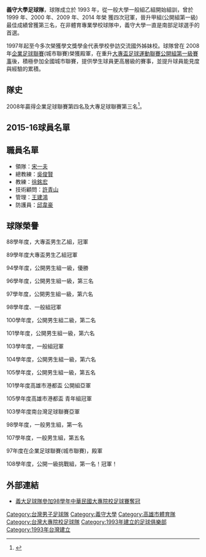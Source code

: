 {{Expand|time=2012-03-08}}
{{Football club infobox |
  clubname = 義守大學足球隊|
  image    = |
  fullname = 義守大學足球隊|
  founded  = 1993年|
  ground   = |　
  city     = [[高雄市|高雄市]][[大樹區|大樹區]]|
  capacity = |
  chairman = |
  manager = 吳俊賢|
  league   = [[全國城市足球聯賽|全國城市足球聯賽]] |
  season   = [[2014年全國城市足球聯賽|2014]] |
  position = 第六名|
  pattern_la1=|pattern_b1=|pattern_ra1=|
  leftarm1=|body1=|rightarm1=|shorts1=|socks1=|
  pattern_la2=|pattern_b2=|pattern_ra2=|
  leftarm2=
}}
'''義守大學足球隊'''，球隊成立於 1993 年，從一般大學一般組乙組開始組訓，曾於 1999 年、2000 年、2009 年、2014 年榮 獲四次冠軍，晉升甲組(公開組第一級)最佳成績曾獲第三名，在非體育專業學校球隊中，義守大學一直是南部足球選手的首選。

1997年起至今多次榮獲學文獎學金代表學校參訪交流國外姊妹校。球隊曾在 2008 年[[企業足球聯賽|企業足球聯賽]](城市聯賽)榮獲殿軍，在重升[[大專校院足球運動聯賽|大專盃足球運動聯賽公開組第一級賽事]]後，積極參加全國城市聯賽，提供學生球員更高層級的賽事，並提升球員能見度與經驗的累積。 


==隊史==
2008年贏得企業足球聯賽第四名及大專足球聯賽第三名<ref>{{cite news|url=http://www.sec.isu.edu.tw/isu_news/Show.asp?SN=1276|title=義大足球校隊榮獲大專盃足球聯賽季軍及企業聯賽殿軍|publisher=義大新聞|date=2008-06-03|accessdate=}}</ref>。

== 2015-16球員名單 ==
{{Fs start}}
{{Fs player|no=1|nat=Taiwan|name=[[徐銘宏|徐銘宏]]|pos=GK}}
{{Fs player|no=2|nat=Taiwan|name=[[林聖傑|林聖傑]]|pos=DF}} 
{{Fs player|no=3|nat=Taiwan|name=[[陳宗邦|陳宗邦]]|pos=DF}} 
{{Fs player|no=4|nat=Taiwan|name=[[陳宗邦|陳宗邦]]|pos=MF}} 
{{Fs player|no=5|nat=Taiwan|name=[[葉育宏|葉育宏]]|pos=MF}} 
{{Fs player|no=6|nat=Taiwan|name=[[簡晉輝|簡晉輝]]|pos=DF}} 
{{Fs player|no=7|nat=Taiwan|name=[[莊溢軒|莊溢軒]]|pos=MF}} 
{{Fs player|no=8|nat=Taiwan|name=[[楊竣文|楊竣文]]|pos=MF}}
{{Fs player|no=9|nat=Taiwan|name=[[林暐修|林暐修]]|pos=FW}}
{{Fs player|no=10|nat=Taiwan|name=[[吳主榮|吳主榮]]|pos=MF}} 
{{Fs player|no=11|nat=Taiwan|name=[[吳詠鴻|吳詠鴻]]|pos=MF}} 
{{Fs player|no=12|nat=Taiwan|name=[[趙廷傑|趙廷傑]]|pos=FW}} 
{{Fs player|no=13|nat=Taiwan|name=[[陳銓浩|陳銓浩]]|pos=DF}}
{{Fs player|no=14|nat=Taiwan|name=[[彭依平|彭依平]]|pos=MF}} 
{{Fs player|no=15|nat=Taiwan|name=[[蔡承璁|蔡承璁]]|pos=DF}} 
{{Fs mid}} 
{{Fs player|no=16|nat=Taiwan|name=[[鐘佳哲|鐘佳哲]]|pos=MF}} 
{{Fs player|no=17|nat=Taiwan|name=[[洪品丞|洪品丞]]|pos=FW}} 
{{Fs player|no=18|nat=Taiwan|name=[[王文晏|王文晏]]|pos=GK}} 
{{Fs player|no=19|nat=Taiwan|name=[[林華城|林華城]]|pos=DF}} 
{{Fs player|no=20|nat=Taiwan|name=[[林華峰|林華峰]]|pos=DF}}
{{Fs player|no=21|nat=Taiwan|name=[[陳麒竣|陳麒竣]]|pos=MF}} 
{{Fs player|no=22|nat=Taiwan|name=[[吳品宏|吳品宏]]|pos=DF}} 
{{Fs player|no=23|nat=Taiwan|name=[[郭祖豪|郭祖豪]]|pos=FW}} 
{{Fs player|no=24|nat=Taiwan|name=[[黃玉傑|黃玉傑]]|pos=MF}}
{{Fs player|no=25|nat=Taiwan|name=[[王聖博|王聖博]]|pos=DF}} 
{{Fs player|no=26|nat=Taiwan|name=[[陳昌博|陳昌博]]|pos=DF}} 
{{Fs player|no=27|nat=Taiwan|name=[[陳奕翰|陳奕翰]]|pos=MF}} 
{{Fs player|no=28|nat=JPN|name=[[糸井祐哉|糸井祐哉]]|pos=MF}}
{{Fs player|no=29|nat=JPN|name=[[福井達貴|福井達貴]]|pos=FW}} 
{{Fs player|no=30|nat=Taiwan|name=[[林憲男|林憲男]]|pos=MF}}
{{Fs end}}

==職員名單==
*領隊：[[宋一夫|宋一夫]]
*總教練：[[吳俊賢|吳俊賢]]
*教練：[[徐銘宏|徐銘宏]]
*技術顧問：[[許青山|許青山]]
*管理：[[王建鴻|王建鴻]]
*防護員：[[邱韋豪|邱韋豪]]

==球隊榮譽==
88學年度，大專盃男生乙組，冠軍

89學年度大專盃男生乙組冠軍

94學年度，公開男生組一級，優勝

96學年度，公開男生組一級，第三名

97學年度，公開男生組一級，第六名

98學年度、一般組冠軍

100學年度，公開男生組二級，第二名

101學年度，公開男生組一級，第六名

103學年度，一般組冠軍

104學年度，公開男生組一級，第六名

105學年度，公開男生組一級，第五名

101學年度高雄市港都盃  公開組亞軍

105學年度高雄市港都盃 青年組冠軍

103學年度南台灣足球聯賽亞軍

98學年度，一般男生組，第一名

107學年度，一般男生組，第五名

97年度在企業足球聯賽(城市聯賽)，殿軍

108學年度，公開一級挑戰組，第一名！冠軍！

==外部連結==
* [http://www.nownews.com/2010/04/07/11478-2588925.htm 義大足球隊參加98學年中華民國大專院校足球賽奪冠]

{{fb start}}
{{城市足球聯賽}}
{{台灣足球}}
{{fb end}}


[[Category:台灣男子足球隊|Category:台灣男子足球隊]]
[[Category:義守大學|Category:義守大學]]
[[Category:高雄市體育隊|Category:高雄市體育隊]]
[[Category:台灣大專院校足球隊|Category:台灣大專院校足球隊]]
[[Category:1993年建立的足球俱樂部|Category:1993年建立的足球俱樂部]]
[[Category:1993年台灣建立|Category:1993年台灣建立]]